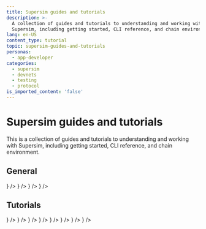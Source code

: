 ```yaml
---
title: Supersim guides and tutorials
description: >-
  A collection of guides and tutorials to understanding and working with
  Supersim, including getting started, CLI reference, and chain environment.
lang: en-US
content_type: tutorial
topic: supersim-guides-and-tutorials
personas:
  - app-developer
categories:
  - supersim
  - devnets
  - testing
  - protocol
is_imported_content: 'false'
---
```



# Supersim guides and tutorials

This is a collection of guides and tutorials to understanding and working with Supersim, including getting started, CLI reference, and chain environment.

## General
<Cards>
  <Card title="Supersim explainer" href="/app-developers/tools/supersim" icon={<img src="/img/icons/shapes.svg" />} />
  <Card title="Getting started" href="/app-developers/tutorials/supersim/getting-started" icon={<img src="/img/icons/shapes.svg" />} />
  <Card title="CLI reference" href="/app-developers/tutorials/supersim/reference" icon={<img src="/img/icons/shapes.svg" />} />
  <Card title="Chain environment" href="/app-developers/tutorials/supersim/chain-env" icon={<img src="/img/icons/shapes.svg" />} />
</Cards>


## Tutorials
<Cards>
  <Card title="Getting started: Installation" href="/app-developers/tutorials/supersim/getting-started/installation" icon={<img src="/img/icons/shapes.svg" />} />
  <Card title="Getting started: First Steps" href="/app-developers/tutorials/supersim/getting-started/first-steps" icon={<img src="/img/icons/shapes.svg" />} />
  <Card title="CLI: vanilla mode (non-forked)" href="/app-developers/tutorials/supersim/reference/vanilla" icon={<img src="/img/icons/shapes.svg" />} />
  <Card title="CLI: fork mode" href="/app-developers/tutorials/supersim/reference/fork" icon={<img src="/img/icons/shapes.svg" />} />
  <Card title="Included contracts" href="/app-developers/tutorials/supersim/chain-env/included-contracts" icon={<img src="/img/icons/shapes.svg" />} />
  <Card title="OPChainA (chainID 901)" href="/app-developers/tutorials/supersim/chain-env/chain-a" icon={<img src="/img/icons/shapes.svg" />} />
  <Card title="OPChainB (chainID 902)" href="/app-developers/tutorials/supersim/chain-env/chain-b" icon={<img src="/img/icons/shapes.svg" />} />
  <Card title="Deposit transactions" href="/app-developers/tutorials/supersim/deposit-transactions" icon={<img src="/img/icons/shapes.svg" />} />
</Cards>
